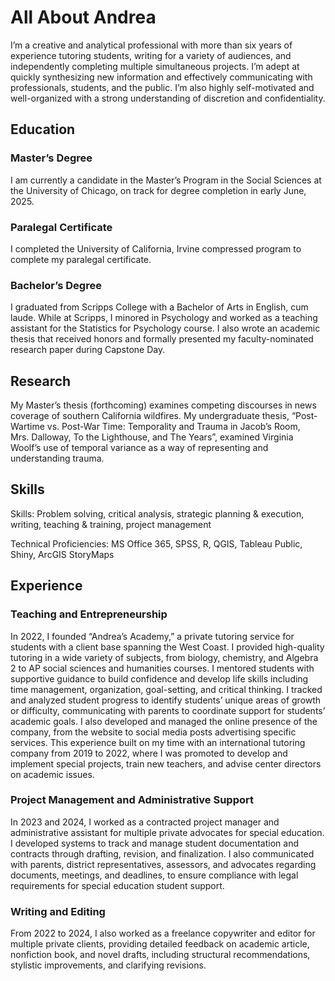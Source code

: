 # All About Andrea
I'm a creative and analytical professional with more than six years of experience tutoring students, writing for a variety of audiences, and independently completing multiple simultaneous projects. I'm adept at quickly synthesizing new information and effectively communicating with professionals, students, and the public. I'm also highly self-motivated and well-organized with a strong understanding of discretion and confidentiality.


## Education
### Master's Degree
I am currently a candidate in the Master's Program in the Social Sciences at the University of Chicago, on track for degree completion in early June, 2025.

### Paralegal Certificate
I completed the University of California, Irvine compressed program to complete my paralegal certificate. 

### Bachelor's Degree
I graduated from Scripps College with a Bachelor of Arts in English, cum laude. While at Scripps, I minored in Psychology and worked as a teaching assistant for the Statistics for Psychology course. I also wrote an academic thesis that received honors and formally presented my faculty-nominated research paper during Capstone Day.


## Research
My Master's thesis (forthcoming) examines competing discourses in news coverage of southern California wildfires. My undergraduate thesis, “Post-Wartime vs. Post-War Time: Temporality and Trauma in Jacob’s Room, Mrs. Dalloway, To the Lighthouse, and The Years”, examined Virginia Woolf's use of temporal variance as a way of representing and understanding trauma.


## Skills
Skills: Problem solving, critical analysis, strategic planning & execution, writing, teaching & training, project management

Technical Proficiencies: MS Office 365, SPSS, R, QGIS, Tableau Public, Shiny, ArcGIS StoryMaps


## Experience
### Teaching and Entrepreneurship
In 2022, I founded "Andrea's Academy," a private tutoring service for students with a client base spanning the West Coast. I provided high-quality tutoring in a wide variety of subjects, from biology, chemistry, and Algebra 2 to AP social sciences and humanities courses. I mentored students with supportive guidance to build confidence and develop life skills including time management, organization, goal-setting, and critical thinking. I tracked and analyzed student progress to identify students' unique areas of growth or difficulty, communicating with parents to coordinate support for students' academic goals. I also developed and managed the online presence of the company, from the website to social media posts advertising specific services. This experience built on my time with an international tutoring company from 2019 to 2022, where I was promoted to develop and implement special projects, train new teachers, and advise center directors on academic issues.


### Project Management and Administrative Support
In 2023 and 2024, I worked as a contracted project manager and administrative assistant for multiple private advocates for special education. I developed systems to track and manage student documentation and contracts through drafting, revision, and finalization. I also communicated with parents, district representatives, assessors, and advocates regarding documents, meetings, and deadlines, to ensure compliance with legal requirements for special education student support.


### Writing and Editing
From 2022 to 2024, I also worked as a freelance copywriter and editor for multiple private clients, providing detailed feedback on academic article, nonfiction book, and novel drafts, including structural recommendations, stylistic improvements, and clarifying revisions.